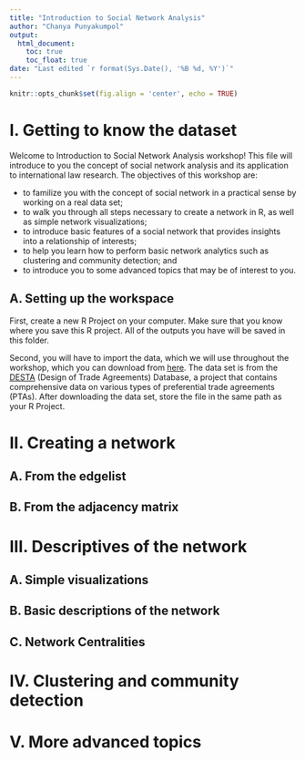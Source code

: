 ```yaml
---
title: "Introduction to Social Network Analysis"
author: "Chanya Punyakumpol"
output: 
  html_document:
    toc: true
    toc_float: true
date: "Last edited `r format(Sys.Date(), '%B %d, %Y')`"
---
```


```r
knitr::opts_chunk$set(fig.align = 'center', echo = TRUE)
```

# I. Getting to know the dataset
Welcome to Introduction to Social Network Analysis workshop! This file will introduce to you the concept of social network analysis and its application to international law research. The objectives of this workshop are:

- to familize you with the concept of social network in a practical sense by working on a real data set;
- to walk you through all steps necessary to create a network in R, as well as simple network visualizations;
- to introduce basic features of a social network that provides insights into a relationship of interests; 
- to help you learn how to perform basic network analytics such as clustering and community detection; and
- to introduce you to some advanced topics that may be of interest to you.

## A. Setting up the workspace

First, create a new R Project on your computer. Make sure that you know where you save this R project. All of the outputs you have will be saved in this folder.

Second, you will have to import the data, which we will use throughout the workshop, which you can download from [here](https://www.designoftradeagreements.org/media/filer_public/ab/ee/abee41ef-f5e5-44b6-91db-5e8befe48fe5/desta_list_of_treaties_02_01_dyads.xlsx). The data set is from the [DESTA](https://www.designoftradeagreements.org/) (Design of Trade Agreements) Database, a project that contains comprehensive data on various types of preferential trade agreements (PTAs). After downloading the data set, store the file in the same path as your R Project.




# II. Creating a network

## A. From the edgelist

## B. From the adjacency matrix

# III. Descriptives of the network

## A. Simple visualizations

## B. Basic descriptions of the network

## C. Network Centralities

# IV. Clustering and community detection

# V. More advanced topics
